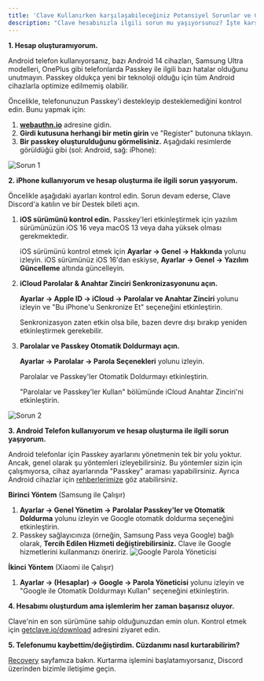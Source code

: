 ```yaml
---
title: 'Clave Kullanırken karşılaşabileceğiniz Potansiyel Sorunlar ve Çözümleri'
description: "Clave hesabınızla ilgili sorun mu yaşıyorsunuz? İşte karşılaşabileceğiniz yaygın problemleri ve çözümlerini içeren bir rehber:"
---
```



**1. Hesap oluşturamıyorum.**

Android telefon kullanıyorsanız, bazı Android 14 cihazları, Samsung Ultra modelleri, OnePlus gibi telefonlarda Passkey ile ilgili bazı hatalar olduğunu unutmayın. Passkey oldukça yeni bir teknoloji olduğu için tüm Android cihazlarla optimize edilmemiş olabilir.

Öncelikle, telefonunuzun Passkey'i destekleyip desteklemediğini kontrol edin. Bunu yapmak için:

1. **[webauthn.io](https://webauthn.io)** adresine gidin.
2. **Girdi kutusuna herhangi bir metin girin** ve "Register" butonuna tıklayın.
3. **Bir passkey oluşturulduğunu görmelisiniz.** Aşağıdaki resimlerde görüldüğü gibi (sol: Android, sağ: iPhone):

![Sorun 1](./images/trouble1.png)

**2. iPhone kullanıyorum ve hesap oluşturma ile ilgili sorun yaşıyorum.**

Öncelikle aşağıdaki ayarları kontrol edin. Sorun devam ederse, Clave Discord'a katılın ve bir Destek bileti açın.

1. **iOS sürümünü kontrol edin.** Passkey'leri etkinleştirmek için yazılım sürümünüzün iOS 16 veya macOS 13 veya daha yüksek olması gerekmektedir.

    iOS sürümünü kontrol etmek için **Ayarlar → Genel → Hakkında** yolunu izleyin. iOS sürümünüz iOS 16'dan eskiyse, **Ayarlar → Genel → Yazılım Güncelleme** altında güncelleyin.

2. **iCloud Parolalar & Anahtar Zinciri Senkronizasyonunu açın.**

    **Ayarlar → Apple ID → iCloud → Parolalar ve Anahtar Zinciri** yolunu izleyin ve "Bu iPhone'u Senkronize Et" seçeneğini etkinleştirin. 

    Senkronizasyon zaten etkin olsa bile, bazen devre dışı bırakıp yeniden etkinleştirmek gerekebilir.

3. **Parolalar ve Passkey Otomatik Doldurmayı açın.**

    **Ayarlar → Parolalar → Parola Seçenekleri** yolunu izleyin.

    Parolalar ve Passkey'ler Otomatik Doldurmayı etkinleştirin.

    "Parolalar ve Passkey'ler Kullan" bölümünde iCloud Anahtar Zinciri'ni etkinleştirin.

![Sorun 2](./images/trouble2.png)

**3. Android Telefon kullanıyorum ve hesap oluşturma ile ilgili sorun yaşıyorum.**

Android telefonlar için Passkey ayarlarını yönetmenin tek bir yolu yoktur. Ancak, genel olarak şu yöntemleri izleyebilirsiniz. Bu yöntemler sizin için çalışmıyorsa, cihaz ayarlarında "Passkey" araması yapabilirsiniz. Ayrıca Android cihazlar için [rehberlerimize](android-users) göz atabilirsiniz.

**Birinci Yöntem** (Samsung ile Çalışır)

1. **Ayarlar → Genel Yönetim → Parolalar Passkey'ler ve Otomatik Doldurma** yolunu izleyin ve Google otomatik doldurma seçeneğini etkinleştirin.
2. Passkey sağlayıcınıza (örneğin, Samsung Pass veya Google) bağlı olarak, **Tercih Edilen Hizmeti değiştirebilirsiniz.** Clave ile Google hizmetlerini kullanmanızı öneririz.
![Google Parola Yöneticisi](./images/googlepassword1.png)

**İkinci Yöntem** (Xiaomi ile Çalışır)

1. **Ayarlar → (Hesaplar) → Google → Parola Yöneticisi** yolunu izleyin ve "Google ile Otomatik Doldurmayı Kullan" seçeneğini etkinleştirin.

**4. Hesabımı oluşturdum ama işlemlerim her zaman başarısız oluyor.**

Clave'nin en son sürümüne sahip olduğunuzdan emin olun. Kontrol etmek için [getclave.io/download](https://getclave.io/download) adresini ziyaret edin.

**5. Telefonumu kaybettim/değiştirdim. Cüzdanımı nasıl kurtarabilirim?**

[Recovery](how-to-recover-clave) sayfamıza bakın. Kurtarma işlemini başlatamıyorsanız, Discord üzerinden bizimle iletişime geçin.